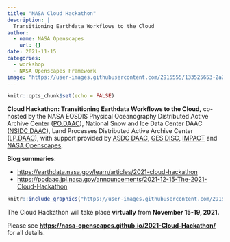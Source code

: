 ```yaml
---
title: "NASA Cloud Hackathon"
description: |
  Transitioning Earthdata Workflows to the Cloud
author:
  - name: NASA Openscapes
    url: {}
date: 2021-11-15
categories: 
  - workshop
  - NASA Openscapes Framework
image: "https://user-images.githubusercontent.com/2915555/133525653-2a2278b1-1015-4350-b2a5-160d125aaaf7.png"
---
```



```r
knitr::opts_chunk$set(echo = FALSE)
```

**Cloud Hackathon: Transitioning Earthdata Workflows to the Cloud,** co-hosted by the NASA EOSDIS Physical Oceanography Distributed Active Archive Center ([PO.DAAC](https://podaac.jpl.nasa.gov/)), National Snow and Ice Data Center DAAC ([NSIDC DAAC](https://nsidc.org/daac)), Land Processes Distributed Active Archive Center ([LP.DAAC](https://lpdaac.usgs.gov/)), with support provided by [ASDC DAAC](https://asdc.larc.nasa.gov/), [GES DISC](https://disc.gsfc.nasa.gov/), [IMPACT](https://impact.earthdata.nasa.gov/) and [NASA Openscapes](https://nasa-openscapes.github.io/).

**Blog summaries**:

- <https://earthdata.nasa.gov/learn/articles/2021-cloud-hackathon>
- <https://podaac.jpl.nasa.gov/announcements/2021-12-15-The-2021-Cloud-Hackathon>

```r
knitr::include_graphics("https://user-images.githubusercontent.com/2915555/133525653-2a2278b1-1015-4350-b2a5-160d125aaaf7.png")  
```

The Cloud Hackathon will take place **virtually** from **November 15-19, 2021.**

Please see **<https://nasa-openscapes.github.io/2021-Cloud-Hackathon/>** for all details.

<br>


<br>

